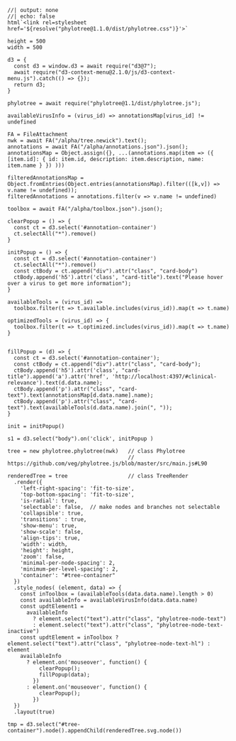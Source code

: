 ```ojs
//| output: none
//| echo: false
html`<link rel=stylesheet href='${resolve("phylotree@1.1.0/dist/phylotree.css")}'>`

height = 500
width = 500

d3 = {
  const d3 = window.d3 = await require("d3@7");
  await require("d3-context-menu@2.1.0/js/d3-context-menu.js").catch(() => {});
  return d3;
}

phylotree = await require("phylotree@1.1/dist/phylotree.js");

availableVirusInfo = (virus_id) => annotationsMap[virus_id] != undefined

FA = FileAttachment
nwk = await FA("/alpha/tree.newick").text();
annotations = await FA("/alpha/annotations.json").json();
annotationsMap = Object.assign({}, ...(annotations.map(item => ({ [item.id]: { id: item.id, description: item.description, name: item.name } }) )))

filteredAnnotationsMap = Object.fromEntries(Object.entries(annotationsMap).filter(([k,v]) => v.name != undefined));
filteredAnnotations = annotations.filter(v => v.name != undefined)

toolbox = await FA("/alpha/toolbox.json").json();

clearPopup = () => {
  const ct = d3.select('#annotation-container')
  ct.selectAll("*").remove()
}

initPopup = () => {
  const ct = d3.select('#annotation-container')
  ct.selectAll("*").remove()
  const ctBody = ct.append("div").attr("class", "card-body")
  ctBody.append('h5').attr('class', "card-title").text("Please hover over a virus to get more information");
}

availableTools = (virus_id) => 
  toolbox.filter(t => t.available.includes(virus_id)).map(t => t.name)

optimizedTools = (virus_id) => {
  toolbox.filter(t => t.optimized.includes(virus_id)).map(t => t.name)
}


fillPopup = (d) => {
  const ct = d3.select('#annotation-container');
  const ctBody = ct.append("div").attr("class", "card-body");
  ctBody.append('h5').attr('class', "card-title").append('a').attr('href', 'http://localhost:4397/#clinical-relevance').text(d.data.name);
  ctBody.append('p').attr("class", "card-text").text(annotationsMap[d.data.name].name);
  ctBody.append('p').attr("class", "card-text").text(availableTools(d.data.name).join(", "));
}

init = initPopup()

s1 = d3.select("body").on('click', initPopup )

tree = new phylotree.phylotree(nwk)   // class Phylotree
                                      // https://github.com/veg/phylotree.js/blob/master/src/main.js#L90

renderedTree = tree                   // class TreeRender
  .render({
    'left-right-spacing': 'fit-to-size',
    'top-bottom-spacing': 'fit-to-size',
    'is-radial': true,
    'selectable': false,  // make nodes and branches not selectable
    'collapsible': true,
    'transitions' : true,
    'show-menu': true,
    'show-scale': false,
    'align-tips': true,
    'width': width,
    'height': height,
    'zoom': false,
    'minimal-per-node-spacing': 2,
    'minimum-per-level-spacing': 2,
    'container': "#tree-container"
  })
  .style_nodes( (element, data) => {
    const inToolbox = (availableTools(data.data.name).length > 0)
    const availableInfo = availableVirusInfo(data.data.name) 
    const updtElement1 =
      availableInfo
        ? element.select("text").attr("class", "phylotree-node-text")
        : element.select("text").attr("class", "phylotree-node-text-inactive")
    const updtElement = inToolbox ? element.select("text").attr("class", "phylotree-node-text-hl") : element
    availableInfo
      ? element.on('mouseover', function() {
          clearPopup();
          fillPopup(data);
        })
      : element.on('mouseover', function() {
          clearPopup();
        })
  })
  .layout(true)

tmp = d3.select("#tree-container").node().appendChild(renderedTree.svg.node())

```

